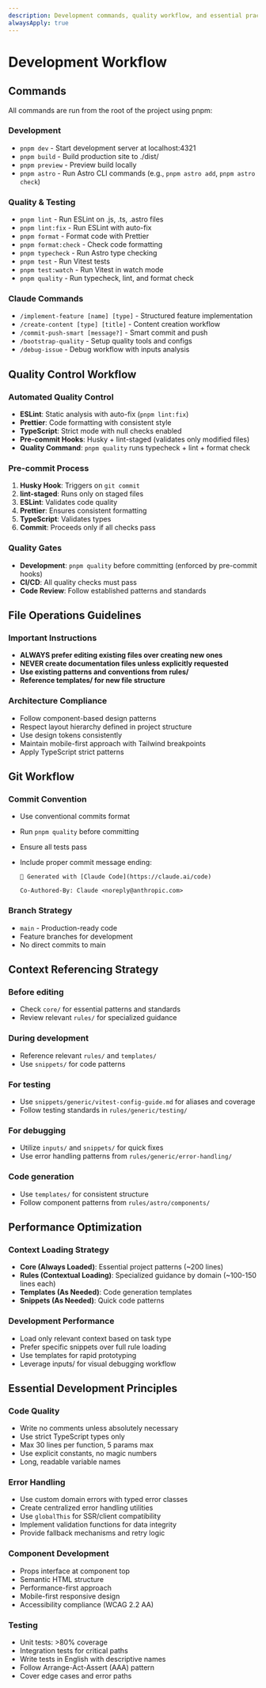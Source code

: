```yaml
---
description: Development commands, quality workflow, and essential practices
alwaysApply: true
---
```


# Development Workflow

## Commands

All commands are run from the root of the project using pnpm:

### Development

- `pnpm dev` - Start development server at localhost:4321
- `pnpm build` - Build production site to ./dist/
- `pnpm preview` - Preview build locally
- `pnpm astro` - Run Astro CLI commands (e.g., `pnpm astro add`, `pnpm astro check`)

### Quality & Testing

- `pnpm lint` - Run ESLint on .js, .ts, .astro files
- `pnpm lint:fix` - Run ESLint with auto-fix
- `pnpm format` - Format code with Prettier
- `pnpm format:check` - Check code formatting
- `pnpm typecheck` - Run Astro type checking
- `pnpm test` - Run Vitest tests
- `pnpm test:watch` - Run Vitest in watch mode
- `pnpm quality` - Run typecheck, lint, and format check

### Claude Commands

- `/implement-feature [name] [type]` - Structured feature implementation
- `/create-content [type] [title]` - Content creation workflow
- `/commit-push-smart [message?]` - Smart commit and push
- `/bootstrap-quality` - Setup quality tools and configs
- `/debug-issue` - Debug workflow with inputs analysis

## Quality Control Workflow

### Automated Quality Control

- **ESLint**: Static analysis with auto-fix (`pnpm lint:fix`)
- **Prettier**: Code formatting with consistent style
- **TypeScript**: Strict mode with null checks enabled
- **Pre-commit Hooks**: Husky + lint-staged (validates only modified files)
- **Quality Command**: `pnpm quality` runs typecheck + lint + format check

### Pre-commit Process

1. **Husky Hook**: Triggers on `git commit`
2. **lint-staged**: Runs only on staged files
3. **ESLint**: Validates code quality
4. **Prettier**: Ensures consistent formatting
5. **TypeScript**: Validates types
6. **Commit**: Proceeds only if all checks pass

### Quality Gates

- **Development**: `pnpm quality` before committing (enforced by pre-commit hooks)
- **CI/CD**: All quality checks must pass
- **Code Review**: Follow established patterns and standards

## File Operations Guidelines

### Important Instructions

- **ALWAYS prefer editing existing files over creating new ones**
- **NEVER create documentation files unless explicitly requested**
- **Use existing patterns and conventions from rules/**
- **Reference templates/ for new file structure**

### Architecture Compliance

- Follow component-based design patterns
- Respect layout hierarchy defined in project structure
- Use design tokens consistently
- Maintain mobile-first approach with Tailwind breakpoints
- Apply TypeScript strict patterns

## Git Workflow

### Commit Convention

- Use conventional commits format
- Run `pnpm quality` before committing
- Ensure all tests pass
- Include proper commit message ending:

  ```
  🤖 Generated with [Claude Code](https://claude.ai/code)

  Co-Authored-By: Claude <noreply@anthropic.com>
  ```

### Branch Strategy

- `main` - Production-ready code
- Feature branches for development
- No direct commits to main

## Context Referencing Strategy

### Before editing

- Check `core/` for essential patterns and standards
- Review relevant `rules/` for specialized guidance

### During development

- Reference relevant `rules/` and `templates/`
- Use `snippets/` for code patterns

### For testing

- Use `snippets/generic/vitest-config-guide.md` for aliases and coverage
- Follow testing standards in `rules/generic/testing/`

### For debugging

- Utilize `inputs/` and `snippets/` for quick fixes
- Use error handling patterns from `rules/generic/error-handling/`

### Code generation

- Use `templates/` for consistent structure
- Follow component patterns from `rules/astro/components/`

## Performance Optimization

### Context Loading Strategy

- **Core (Always Loaded)**: Essential project patterns (~200 lines)
- **Rules (Contextual Loading)**: Specialized guidance by domain (~100-150 lines each)
- **Templates (As Needed)**: Code generation templates
- **Snippets (As Needed)**: Quick code patterns

### Development Performance

- Load only relevant context based on task type
- Prefer specific snippets over full rule loading
- Use templates for rapid prototyping
- Leverage inputs/ for visual debugging workflow

## Essential Development Principles

### Code Quality

- Write no comments unless absolutely necessary
- Use strict TypeScript types only
- Max 30 lines per function, 5 params max
- Use explicit constants, no magic numbers
- Long, readable variable names

### Error Handling

- Use custom domain errors with typed error classes
- Create centralized error handling utilities
- Use `globalThis` for SSR/client compatibility
- Implement validation functions for data integrity
- Provide fallback mechanisms and retry logic

### Component Development

- Props interface at component top
- Semantic HTML structure
- Performance-first approach
- Mobile-first responsive design
- Accessibility compliance (WCAG 2.2 AA)

### Testing

- Unit tests: >80% coverage
- Integration tests for critical paths
- Write tests in English with descriptive names
- Follow Arrange-Act-Assert (AAA) pattern
- Cover edge cases and error paths
